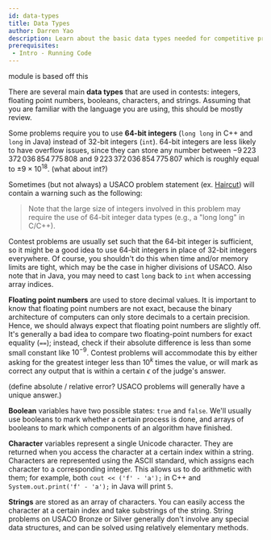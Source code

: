 ```yaml
---
id: data-types
title: Data Types
author: Darren Yao
description: Learn about the basic data types needed for competitive programming.
prerequisites:
 - Intro - Running Code
---
```


<resources>
  <resource source="IUSACO" title="2.2 - Data Types">module is based off this</resource>
  <resource source="CPH" title="1.1 to 1.3 - Introduction"></resource>
  <resource source="PAPS" title="2.3 - Variables & Types"></resource>
</resources>

<br />

There are several main **data types** that are used in contests: integers, floating point numbers, booleans, characters, and strings. Assuming that you are familiar with the language you are using, this should be mostly review.

Some problems require you to use **64-bit integers** (`long long` in C++ and `long` in Java) instead of 32-bit integers (`int`). 64-bit integers are less likely to have overflow issues, since they can store any number between $-9\,223\,372\,036\,854\,775\,808$ and $9\,223\,372\,036\,854\,775\,807$ which is roughly equal to $\pm 9 \times 10^{18}$. (what about int?) 

<IncompleteSection />

Sometimes (but not always) a USACO problem statement (ex. [Haircut](http://www.usaco.org/index.php?page=viewproblem2&cpid=1041)) will contain a warning such as the following:

> Note that the large size of integers involved in this problem may require the use of 64-bit integer data types (e.g., a "long long" in C/C++).

Contest problems are usually set such that the 64-bit integer is sufficient, so it might be a good idea to use 64-bit integers in place of 32-bit integers everywhere. Of course, you shouldn't do this when time and/or memory limits are tight, which may be the case in higher divisions of USACO. Also note that in Java, you may need to cast `long` back to `int` when accessing array indices. 

**Floating point numbers** are used to store decimal values. It is important to know that floating point numbers are not exact, because the binary architecture of computers can only store decimals to a certain precision. Hence, we should always expect that floating point numbers are slightly off. It's generally a bad idea to compare two floating-point numbers for exact equality (`==`); instead, check if their absolute difference is less than some small constant like $10^{-9}$. Contest problems will accommodate this by either asking for the greatest integer less than $10^k$ times the value, or will mark as correct any output that is within a certain $\epsilon$ of the judge's answer. 

(define absolute / relative error? USACO problems will generally have a unique answer.)

<IncompleteSection />

**Boolean** variables have two possible states: `true` and `false`. We'll usually use booleans to mark whether a certain process is done, and arrays of booleans to mark which components of an algorithm have finished.

**Character** variables represent a single Unicode character. They are returned when you access the character at a certain index within a string. Characters are represented using the ASCII standard, which assigns each character to a corresponding integer. This allows us to do arithmetic with them; for example, both `cout << ('f' - 'a');` in C++ and `System.out.print('f' - 'a');` in Java will print `5`.

**Strings** are stored as an array of characters. You can easily access the character at a certain index and take substrings of the string. String problems on USACO Bronze or Silver generally don't involve any special data structures, and can be solved using relatively elementary methods.
